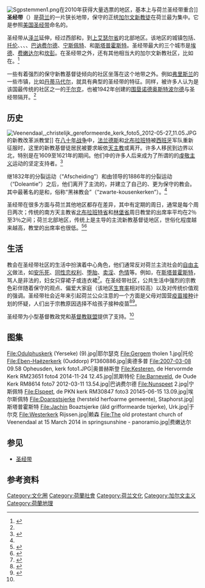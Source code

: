[[File:Sgpstemmen1.png|thumb]]{{le|改革政治党|Reformed Political Party}}在2010年获得大量选票的地区，基本上与荷兰圣经带重合]]
'''圣经带'''（{{lang-nl|Bijbelgordel}}）是[[荷兰|荷兰]]的一片狭长地带，保守的正统[[加尔文主义|加尔文]][[新教徒|新教徒]]在荷兰最为集中。它是参照[[美国|美国]][[圣经带|圣经带]]命名的。

圣经带从[[泽兰|泽兰]]延伸，经过西部{{le|巴达维亚 (地区)|Batavia (region)|巴达维亚}}和{{le|费吕沃|Veluwe}}，到[[上艾瑟尔省|上艾瑟尔省]]的北部地区。该地区的城镇包括{{le|耶尔瑟克|Yerseke}}、[[托伦_(泽兰省)|托伦]]、{{le|奥德多普|Ouddorp}}、{{le|奥普赫斯登|Opheusden}}、{{le|凯斯特伦|Kesteren}}、[[巴讷费尔德|巴讷费尔德]]、[[宁斯佩特|宁斯佩特]]、{{le|埃尔斯佩特|Elspeet}}和[[斯塔普霍斯特|斯塔普霍斯特]]。圣经带最大的三个城市是[[埃德|埃德]]、[[费嫩达尔|费嫩达尔]]和[[坎彭_(荷兰)|坎彭]]。在圣经带之外，还有其他相当大的加尔文新教社区，比如在{{le|赖森 (荷兰)|Rijssen|赖森}}。<ref name="圣经带">{{Cite web|url = https://repository.library.georgetown.edu/bitstream/handle/10822/553127/noorlanderDanny.pdf?sequence=1|title = SERVING GOD AND MAMMON:THE REFORMED CHURCH AND THE DUTCHWEST INDIA COMPANY IN THE ATLANTIC WORLD,1621-1674|author = D Noorlander|date = 2011-07-31|language = en|accessdate = 2020-07-12|archive-url = https://web.archive.org/web/20170812232727/https://repository.library.georgetown.edu/bitstream/handle/10822/553127/noorlanderDanny.pdf?sequence=1|archive-date = 2017-08-12|dead-url = no}}</ref>

一些有着强烈的保守新教基督徒倾向的社区坐落在这个地带之外。例如[[弗里斯兰省|弗里斯兰]]的一些市镇，比如[[丹蒂马代尔|丹蒂马代尔]]，就具有典型的圣经带的特征。同样，被许多人认为是该国最传统的社区之一的[[于尔克|于尔克]]，也被1942年创建的[[围垦|围垦]][[诺德奥斯特波尔德|诺德奥斯特波尔德]]与圣经带隔开。<ref name="圣经带"/>

==历史==
[[Image:Veenendaal,_christelijk_gereformeerde_kerk_foto5_2012-05-27_11.05.JPG|thumb]]的新教改革派教堂]]
在[[八十年战争|八十年战争]]中，[[法兰德斯|法兰德斯]]和[[北布拉班特省|北布拉班特]]被[[西班牙|西班牙]]军队重新征服时，这里的新教基督徒居民被要求皈依[[天主教|天主教]]或离开。许多人移民到边界以北，特别是在1609至1621年的{{le|十二年休战|Twelve Years' Truce}}期间。他们中的许多人后来成为了所谓的{{le|进一步改革|Nadere Reformatie}}的[[虔敬主义|虔敬主义]]运动的坚定支持者。<ref name="历史">{{Cite web|url = https://www.prca.org/prtj/April%202013.pdf|title = Editor's Notes - Protestant Reformed Churches|date = 2013-04-03|language = en|accessdate = 2020-07-12|archive-url = https://web.archive.org/web/20200712181630/http://www.prca.org/prtj/April%202013.pdf|archive-date = 2020-07-12|dead-url = no}}</ref>

继1832年的分裂运动（“Afscheiding”）和由{{le|亚伯拉罕·库珀|Abraham Kuyper}}领导的1886年的分裂运动（“Doleantie”）之后，他们离开了主流的{{le|荷兰归正教会|Dutch Reformed Church}}，并建立了自己的、更为保守的教会。 其中最著名的是{{le|基督教归正教会|Christian Reformed Churches}}和{{le|荷兰归正会众|Netherlands Reformed Congregations}}，俗称“黑袜教会”（“zwarte-kousenkerken”）。<ref name="历史"/>

圣经带在很多方面与荷兰其他地区都存在差异，其中有定期的周日{{le|教堂出席|Church attendance}}，通常是每个周日两次；传统的南方天主教省[[北布拉班特省|北布拉班特省]]和[[林堡省_(荷兰)|林堡省]]周日教堂的出席率平均在2％至3％之间；荷兰北部地区，传统上是{{le|荷兰新教教会|Protestant Church in the Netherlands}}主导的主流新教基督徒地区，世俗化程度越来越高，教堂的出席率也很低。<ref>{{Cite web|url = http://www.ru.nl/aspx/download.aspx?File=/contents/pages/465658/rapport581.pdf&structuur=kaski|title = Kerncijfers 2007 uit de kerkelijke statistiek van het Rooms-Katholiek Kerkgenootschap in Nederland|date = 2008-11|language = nl|accessdate = 2020-07-12|archive-date = 2021-10-17|archive-url = https://web.archive.org/web/20211017122603/http://www.ru.nl/aspx/download.aspx?File=%2Fcontents%2Fpages%2F465658%2Frapport581.pdf&structuur=kaski|dead-url = no}}</ref><ref>{{Cite web|url = https://www.ru.nl/kaski/onderzoek/cijfers-overige/virtuele_map/kerncijfers_2007/|title = Kerncijfers 2007|website = Radboud Universiteit|date = 2007|language = nl|accessdate = 2020-07-12|archive-url = https://web.archive.org/web/20200712101502/https://www.ru.nl/kaski/onderzoek/cijfers-overige/virtuele_map/kerncijfers_2007/|archive-date = 2020-07-12|dead-url = no}}</ref>

==生活==
教会在圣经带社区的生活中扮演着中心角色，他们通常反对荷兰主流社会的[[自由主义|自由主义]]做法，如[[安乐死|安乐死]]、[[同性恋权利|同性恋权利]]、[[堕胎|堕胎]]、[[卖淫|卖淫]]、[[色情|色情]]等。例如，在[[斯塔普霍斯特|斯塔普霍斯特]]，骂人是非法的，妇女只穿裙子或连衣裙<ref name="Hudson">{{Cite web|url = https://www.reuters.com/article/us-dutch-biblebelt/seeking-security-dutch-turn-to-bible-belt-idUSL0883252720070313|title = Seeking security, Dutch turn to Bible Belt|website = Reuters|author = Alexandra Hudson|date = 2007-03-13|language = en|accessdate = 2020-07-11|archive-url = https://web.archive.org/web/20200304195936/https://www.reuters.com/article/us-dutch-biblebelt/seeking-security-dutch-turn-to-bible-belt-idUSL0883252720070313|archive-date = 2020-03-04|dead-url = no}}</ref>。在圣经带社区，公共生活中强烈的宗教色彩伴随着保守的观点、偏爱大家庭（该地区[[生育率|生育率]]相对较高）以及对传统价值观的强调。圣经带社会近年来引起荷兰公众注意的一个方面是父母对国营[[疫苗接种|疫苗接种]]计划的怀疑，人们出于宗教原因选择不给孩子接种疫苗<ref>{{Cite web|url = https://www.bmj.com/content/320/7227/76.1.full|title = Netherlands faces measles epidemic|website = The BMJ|author = Tony Sheldon|date = 2000-01-08|language = en|accessdate = 2020-07-11|archive-url = https://web.archive.org/web/20200713083539/https://www.bmj.com/content/320/7227/76.1.full|archive-date = 2020-07-13|dead-url = no}}</ref><ref>{{Cite web |url = https://web.archive.org/web/20050927140129/http://www.mmrthefacts.nhs.uk/library/netherlands.php |title = MMR library|website=MMR|date = 2005-09-27 |language = en|accessdate =2020-07-11}}</ref>。

圣经带为小型基督教政党{{le|改革政治党|Reformed Political Party}}和[[基督教联盟|基督教联盟]]提供了支持。<ref name="Hudson"/>

==图集==
<gallery mode="packed-hover" heights="130">
File:Odulphuskerk (Yerseke) (9).jpg|耶尔瑟克
File:Gergem tholen 1.jpg|托伦
File:Eben-Haëzerkerk (Ouddorp) P1360886.jpg|奥德多普
File:2007-03-08 09.58 Opheusden, kerk foto1.JPG|奥普赫斯登
File:Kesteren, de Hervormde Kerk RM23651 foto4 2014-11-24 12.45.jpg|凯斯特伦
File:Barneveld, de Oude Kerk RM8614 foto7 2012-03-11 13.54.jpg|巴讷费尔德
File:Nunspeet 2.jpg|宁斯佩特
File:Elspeet, de PKN kerk RM30847 foto3 20145-06-15 13.09.jpg|埃尔斯佩特
File:Doarpstsjerke (hersteld herfoarme gemeente), Staphorst.jpg|斯塔普霍斯特
File:Jachin Boaztsjerke (âld grifformearde tsjerke), Urk.jpg|于尔克
File:Westerkerk Rijssen.jpg|赖森
File:The old protestant church of Veenendaal at 15 March 2014 in springsunshine - panoramio.jpg|费嫩达尔
</gallery>

==参见==
*[[圣经带|圣经带]]

==参考资料==
{{reflist|30em}}

[[Category:文化圈|Category:文化圈]]
[[Category:荷蘭社會|Category:荷蘭社會]]
[[Category:荷兰文化|Category:荷兰文化]]
[[Category:加尔文主义|Category:加尔文主义]]
[[Category:荷蘭地理|Category:荷蘭地理]]